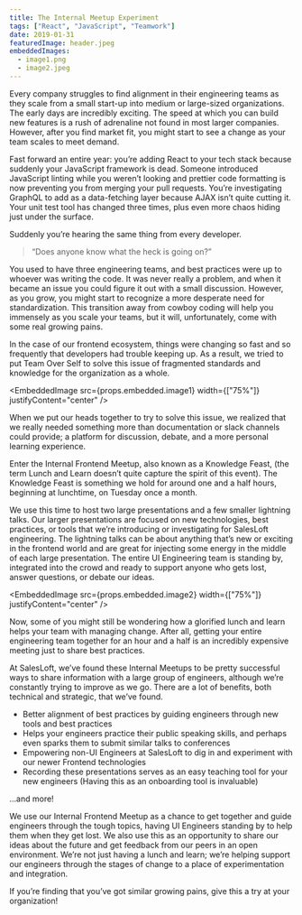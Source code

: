 ```yaml
---
title: The Internal Meetup Experiment
tags: ["React", "JavaScript", "Teamwork"]
date: 2019-01-31
featuredImage: header.jpeg
embeddedImages:
  - image1.png
  - image2.jpeg
---
```


Every company struggles to find alignment in their engineering teams as they scale from a small start-up into medium or large-sized organizations. The early days are incredibly exciting. The speed at which you can build new features is a rush of adrenaline not found in most larger companies. However, after you find market fit, you might start to see a change as your team scales to meet demand.

Fast forward an entire year: you’re adding React to your tech stack because suddenly your JavaScript framework is dead. Someone introduced JavaScript linting while you weren’t looking and prettier code formatting is now preventing you from merging your pull requests. You’re investigating GraphQL to add as a data-fetching layer because AJAX isn’t quite cutting it. Your unit test tool has changed three times, plus even more chaos hiding just under the surface.

Suddenly you’re hearing the same thing from every developer.

> “Does anyone know what the heck is going on?”

You used to have three engineering teams, and best practices were up to whoever was writing the code. It was never really a problem, and when it became an issue you could figure it out with a small discussion. However, as you grow, you might start to recognize a more desperate need for standardization. This transition away from cowboy coding will help you immensely as you scale your teams, but it will, unfortunately, come with some real growing pains.

In the case of our frontend ecosystem, things were changing so fast and so frequently that developers had trouble keeping up. As a result, we tried to put Team Over Self to solve this issue of fragmented standards and knowledge for the organization as a whole.

<EmbeddedImage
  src={props.embedded.image1}
  width={["75%"]}
  justifyContent="center"
/>

When we put our heads together to try to solve this issue, we realized that we really needed something more than documentation or slack channels could provide; a platform for discussion, debate, and a more personal learning experience.

Enter the Internal Frontend Meetup, also known as a Knowledge Feast, (the term Lunch and Learn doesn’t quite capture the spirit of this event). The Knowledge Feast is something we hold for around one and a half hours, beginning at lunchtime, on Tuesday once a month.

We use this time to host two large presentations and a few smaller lightning talks. Our larger presentations are focused on new technologies, best practices, or tools that we’re introducing or investigating for SalesLoft engineering. The lightning talks can be about anything that’s new or exciting in the frontend world and are great for injecting some energy in the middle of each large presentation. The entire UI Engineering team is standing by, integrated into the crowd and ready to support anyone who gets lost, answer questions, or debate our ideas.

<EmbeddedImage
  src={props.embedded.image2}
  width={["75%"]}
  justifyContent="center"
/>

Now, some of you might still be wondering how a glorified lunch and learn helps your team with managing change. After all, getting your entire engineering team together for an hour and a half is an incredibly expensive meeting just to share best practices.

At SalesLoft, we’ve found these Internal Meetups to be pretty successful ways to share information with a large group of engineers, although we’re constantly trying to improve as we go. There are a lot of benefits, both technical and strategic, that we’ve found.

- Better alignment of best practices by guiding engineers through new tools and best practices
- Helps your engineers practice their public speaking skills, and perhaps even sparks them to submit similar talks to conferences
- Empowering non-UI Engineers at SalesLoft to dig in and experiment with our newer Frontend technologies
- Recording these presentations serves as an easy teaching tool for your new engineers (Having this as an onboarding tool is invaluable)

…and more!

We use our Internal Frontend Meetup as a chance to get together and guide engineers through the tough topics, having UI Engineers standing by to help them when they get lost. We also use this as an opportunity to share our ideas about the future and get feedback from our peers in an open environment. We’re not just having a lunch and learn; we’re helping support our engineers through the stages of change to a place of experimentation and integration.

If you’re finding that you’ve got similar growing pains, give this a try at your organization!
